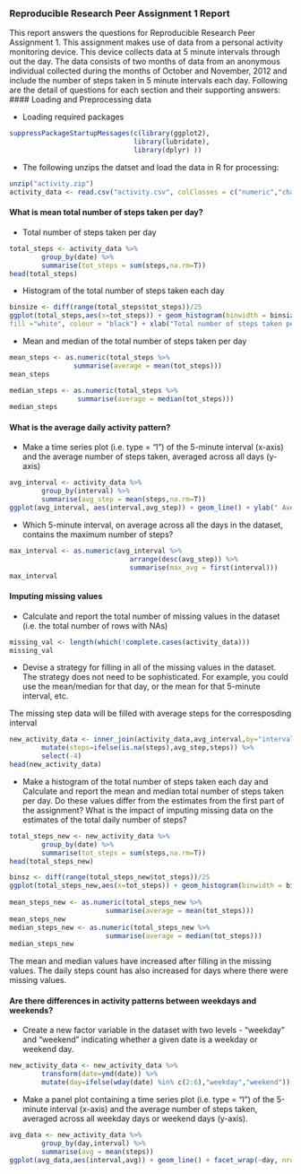 ### Reproducible Research Peer Assignment 1 Report

This report answers the questions for Reproducible Research Peer Assignment 1. This assignment makes use of data from a personal activity monitoring device. This device collects data at 5 minute intervals through out the day. The data consists of two months of data from an anonymous individual collected during the months of October and November, 2012 and include the number of steps taken in 5 minute intervals each day.
Following are the detail of questions for each section and their supporting answers: 
#### Loading and Preprocessing data

- Loading required packages
```r
suppressPackageStartupMessages(c(library(ggplot2),
                               library(lubridate),
                               library(dplyr) ))
```

- The following unzips the datset and load the data in R for processing:
```r
unzip("activity.zip")
activity_data <- read.csv("activity.csv", colClasses = c("numeric","character","numeric"))
```

#### What is mean total number of steps taken per day?

- Total number of steps taken per day
```r
total_steps <- activity_data %>% 
        group_by(date) %>% 
        summarise(tot_steps = sum(steps,na.rm=T))
head(total_steps)
```

- Histogram of the total number of steps taken each day
```r
binsize <- diff(range(total_steps$tot_steps))/25
ggplot(total_steps,aes(x=tot_steps)) + geom_histogram(binwidth = binsize, 
fill ="white", colour = "black") + xlab("Total number of steps taken per day")
```

- Mean and median of the total number of steps taken per day
```r
mean_steps <- as.numeric(total_steps %>% 
                summarise(average = mean(tot_steps)))
mean_steps

median_steps <- as.numeric(total_steps %>% 
                 summarise(average = median(tot_steps)))
median_steps
```

#### What is the average daily activity pattern?

- Make a time series plot (i.e. type = "l") of the 5-minute interval (x-axis) and the average number of steps taken, averaged across all days (y-axis)
```r
avg_interval <- activity_data %>% 
        group_by(interval) %>% 
        summarise(avg_step = mean(steps,na.rm=T))
ggplot(avg_interval, aes(interval,avg_step)) + geom_line() + ylab(" Average Steps")
```

- Which 5-minute interval, on average across all the days in the dataset, contains the maximum number of steps?
```r
max_interval <- as.numeric(avg_interval %>%  
                              arrange(desc(avg_step)) %>%
                              summarise(max_avg = first(interval)))
max_interval
```

#### Imputing missing values

- Calculate and report the total number of missing values in the dataset (i.e. the total number of rows with NAs)
```r
missing_val <- length(which(!complete.cases(activity_data)))
missing_val
```

- Devise a strategy for filling in all of the missing values in the dataset. The strategy does not need to be sophisticated. For example, you could use the mean/median for that day, or the mean for that 5-minute interval, etc.

The missing step data will be filled with average steps for the corresposding interval
```r
new_activity_data <- inner_join(activity_data,avg_interval,by="interval") %>% 
        mutate(steps=ifelse(is.na(steps),avg_step,steps)) %>% 
        select(-4)
head(new_activity_data)
```

- Make a histogram of the total number of steps taken each day and Calculate and report the mean and median total number of steps taken per day. Do these values differ from the estimates from the first part of the assignment? What is the impact of imputing missing data on the estimates of the total daily number of steps?
```r
total_steps_new <- new_activity_data %>% 
        group_by(date) %>% 
        summarise(tot_steps = sum(steps,na.rm=T))
head(total_steps_new)

binsz <- diff(range(total_steps_new$tot_steps))/25
ggplot(total_steps_new,aes(x=tot_steps)) + geom_histogram(binwidth = binsz, fill = "white", colour = "Black") + xlab("Total number of steps taken per day")
       
mean_steps_new <- as.numeric(total_steps_new %>% 
                        summarise(average = mean(tot_steps)))
mean_steps_new
median_steps_new <- as.numeric(total_steps_new %>% 
                        summarise(average = median(tot_steps)))
median_steps_new
```

The mean and median values have increased after filling in the missing values. The daily steps count has also increased for days where there were missing values.

#### Are there differences in activity patterns between weekdays and weekends?

- Create a new factor variable in the dataset with two levels - "weekday" and "weekend" indicating whether a given date is a weekday or weekend day.
```r
new_activity_data <- new_activity_data %>%
        transform(date=ymd(date)) %>% 
        mutate(day=ifelse(wday(date) %in% c(2:6),"weekday","weekend"))
```


- Make a panel plot containing a time series plot (i.e. type = "l") of the 5-minute interval (x-axis) and the average number of steps taken, averaged across all weekday days or weekend days (y-axis). 
```r
avg_data <- new_activity_data %>% 
        group_by(day,interval) %>% 
        summarise(avg = mean(steps)) 
ggplot(avg_data,aes(interval,avg)) + geom_line() + facet_wrap(~day, nrow=2) +ylab("Average Steps")
```

